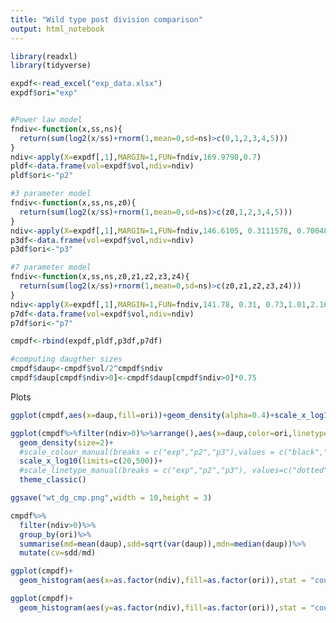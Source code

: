 ```yaml
---
title: "Wild type post division comparison"
output: html_notebook
---
```



```r
library(readxl)
library(tidyverse)
```


```r
expdf<-read_excel("exp_data.xlsx")
expdf$ori="exp"


#Power law model
fndiv<-function(x,ss,ns){
  return(sum(log2(x/ss)+rnorm(1,mean=0,sd=ns)>c(0,1,2,3,4,5)))
}
ndiv<-apply(X=expdf[,1],MARGIN=1,FUN=fndiv,169.9798,0.7)
pldf<-data.frame(vol=expdf$vol,ndiv=ndiv)
pldf$ori<-"p2"

#3 parameter model
fndiv<-function(x,ss,ns,z0){
  return(sum(log2(x/ss)+rnorm(1,mean=0,sd=ns)>c(z0,1,2,3,4,5)))
}
ndiv<-apply(X=expdf[,1],MARGIN=1,FUN=fndiv,146.6105, 0.3111578, 0.7004869)
p3df<-data.frame(vol=expdf$vol,ndiv=ndiv)
p3df$ori<-"p3"

#7 parameter model
fndiv<-function(x,ss,ns,z0,z1,z2,z3,z4){
  return(sum(log2(x/ss)+rnorm(1,mean=0,sd=ns)>c(z0,z1,z2,z3,z4)))
}
ndiv<-apply(X=expdf[,1],MARGIN=1,FUN=fndiv,141.78, 0.31, 0.73,1.01,2.16,3.03,4)
p7df<-data.frame(vol=expdf$vol,ndiv=ndiv)
p7df$ori<-"p7"

cmpdf<-rbind(expdf,pldf,p3df,p7df)

#computing daugther sizes
cmpdf$daup<-cmpdf$vol/2^cmpdf$ndiv
cmpdf$daup[cmpdf$ndiv>0]<-cmpdf$daup[cmpdf$ndiv>0]*0.75

```



Plots

```r
ggplot(cmpdf,aes(x=daup,fill=ori))+geom_density(alpha=0.4)+scale_x_log10()
```
```r
ggplot(cmpdf%>%filter(ndiv>0)%>%arrange(),aes(x=daup,color=ori,linetype=ori))+
  geom_density(size=2)+
  #scale_colour_manual(breaks = c("exp","p2","p3"),values = c("black","#619CFF","#F8766D"))+
  scale_x_log10(limits=c(20,500))+
  #scale_linetype_manual(breaks = c("exp","p2","p3"), values=c("dotted","dashed","solid"))+
  theme_classic()

ggsave("wt_dg_cmp.png",width = 10,height = 3)
```
```r
cmpdf%>%
  filter(ndiv>0)%>%
  group_by(ori)%>%
  summarise(md=mean(daup),sdd=sqrt(var(daup)),mdn=median(daup))%>%
  mutate(cv=sdd/md)
```


```r

ggplot(cmpdf)+
  geom_histogram(aes(x=as.factor(ndiv),fill=as.factor(ori)),stat = "count",position = "dodge")

ggplot(cmpdf)+
  geom_histogram(aes(y=as.factor(ndiv),fill=as.factor(ori)),stat = "count",position = "dodge")

```




